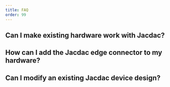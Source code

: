 ```yaml
---
title: FAQ
order: 99
---
```


## Can I make existing hardware work with Jacdac?

## How can I add the Jacdac edge connector to my hardware?

## Can I modify an existing Jacdac device design?



